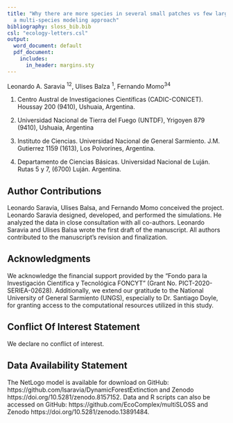 ```yaml
---
title: "Why there are more species in several small patches vs few large patches:
  a multi-species modeling approach"
bibliography: sloss_bib.bib
csl: "ecology-letters.csl"
output:
  word_document: default
  pdf_document:
    includes:
      in_header: margins.sty
---
```


Leonardo A. Saravia ^1^^2^, Ulises Balza ^1^, Fernando Momo^3^^4^

1. Centro Austral de Investigaciones Científicas (CADIC-CONICET). Houssay 200 (9410), Ushuaia, Argentina.

2. Universidad Nacional de Tierra del Fuego (UNTDF), Yrigoyen 879 (9410), Ushuaia, Argentina

3. Instituto de Ciencias. Universidad Nacional de General Sarmiento. J.M. Gutierrez 1159 (1613), Los Polvorines, Argentina.

4. Departamento de Ciencias Básicas. Universidad Nacional de Luján. Rutas 5 y 7, (6700) Luján. Argentina.
        



## Author Contributions

Leonardo Saravia, Ulises Balsa, and Fernando Momo conceived the project. Leonardo Saravia designed, developed, and performed the simulations. He analyzed the data in close consultation with all co-authors. Leonardo Saravia and Ulises Balsa wrote the first draft of the manuscript. All authors contributed to the manuscript’s revision and finalization.

## Acknowledgments

We acknowledge the financial support provided by the "Fondo para la Investigación Científica y Tecnológica FONCYT" (Grant No. PICT-2020-SERIEA-02628). Additionally, we extend our gratitude to the National University of General Sarmiento (UNGS), especially to Dr. Santiago Doyle, for granting access to the computational resources utilized in this study. 

## Conflict Of Interest Statement 

We declare no conflict of interest. 

## Data Availability Statement 

The NetLogo model is available for download on GitHub: https://github.com/lsaravia/DynamicForestExtinction and Zenodo https://doi.org/10.5281/zenodo.8157152. Data and R scripts can also be accessed on GitHub: https://github.com/EcoComplex/multiSLOSS and Zenodo https://doi.org/10.5281/zenodo.13891484.
